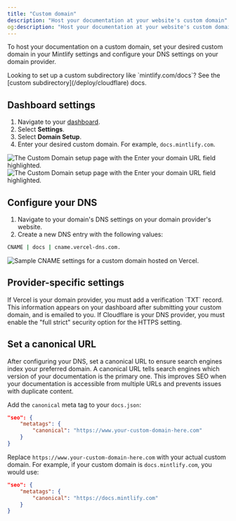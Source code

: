 ```yaml
---
title: "Custom domain"
description: "Host your documentation at your website's custom domain"
og:description: "Host your documentation at your website's custom domain"
---
```


To host your documentation on a custom domain, set your desired custom domain in your Mintlify settings and configure your DNS settings on your domain provider.

<Info>
  Looking to set up a custom subdirectory like `mintlify.com/docs`? See the [custom subdirectory](/deploy/cloudflare) docs.
</Info>

## Dashboard settings

1. Navigate to your [dashboard](https://dashboard.mintlify.com).
2. Select **Settings**.
3. Select **Domain Setup**.
4. Enter your desired custom domain. For example, `docs.mintlify.com`.

<Frame>
  <img
    alt="The Custom Domain setup page with the Enter your domain URL field highlighted."
    className="block dark:hidden"
    src="/images/add-custom-domain-light.png"
  />
  <img
    alt="The Custom Domain setup page with the Enter your domain URL field highlighted."
    className="hidden dark:block"
    src="/images/add-custom-domain-dark.png"
  />
</Frame>

## Configure your DNS

1. Navigate to your domain's DNS settings on your domain provider's website.
2. Create a new DNS entry with the following values:

```bash
CNAME | docs | cname.vercel-dns.com.
```

<Frame>
  <img alt="Sample CNAME settings for a custom domain hosted on Vercel." src="https://mintlify-assets.b-cdn.net/mintlify-dns.png" />
</Frame>

## Provider-specific settings

<AccordionGroup>
  <Accordion title="Vercel verification">
    If Vercel is your domain provider, you must add a verification `TXT` record. This information appears on your dashboard after submitting your custom domain, and is emailed to you.
  </Accordion>

  <Accordion title="Cloudflare security settings">
    If Cloudflare is your DNS provider, you must enable the "full strict" security option for the HTTPS setting.
  </Accordion>
</AccordionGroup>

## Set a canonical URL

After configuring your DNS, set a canonical URL to ensure search engines index your preferred domain. A canonical URL tells search engines which version of your documentation is the primary one. This improves SEO when your documentation is accessible from multiple URLs and prevents issues with duplicate content.

Add the `canonical` meta tag to your `docs.json`:

```json
"seo": {
    "metatags": {
        "canonical": "https://www.your-custom-domain-here.com"
    }
}
```

Replace `https://www.your-custom-domain-here.com` with your actual custom domain. For example, if your custom domain is `docs.mintlify.com`, you would use:

```json
"seo": {
    "metatags": {
        "canonical": "https://docs.mintlify.com"
    }
}
```
